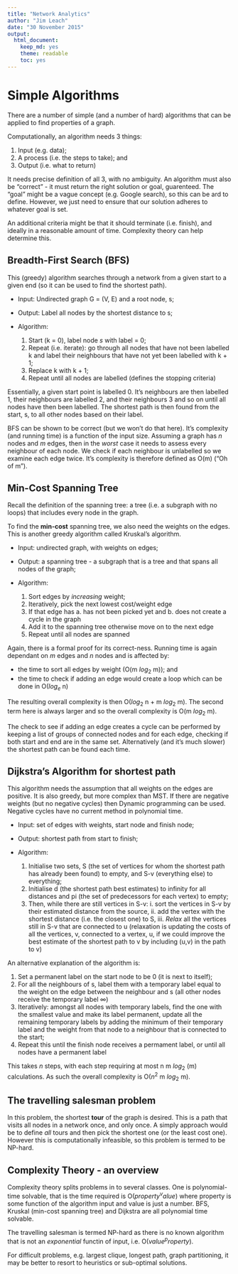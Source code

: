 ```yaml
---
title: "Network Analytics"
author: "Jim Leach"
date: "30 November 2015"
output:
  html_document:
    keep_md: yes
    theme: readable
    toc: yes
---
```


# Simple Algorithms

There are a number of simple (and a number of hard) algorithms that can be applied to find properties of a graph.

Computationally, an algorithm needs 3 things:

1. Input (e.g. data);
2. A process (i.e. the steps to take); and
3. Output (i.e. what to return)

It needs precise definition of all 3, with no ambiguity. An algorithm must also be "correct" - it must return the right solution or goal, guarenteed. The "goal" might be a vague concept (e.g. Google search), so this can be ard to define. However, we just need to ensure that our solution adheres to whatever goal is set. 

An additional criteria might be that it should terminate (i.e. finish), and ideally in a reasonable amount of time. Complexity theory can help determine this.

## Breadth-First Search (BFS)

This (greedy) algorithm searches through a network from a given start to a given end (so it can be used to find the shortest path). 

* Input: Undirected graph G = (V, E) and a root node, s;
* Output: Label all nodes by the shortest distance to s;
* Algorithm:

    1. Start (k = 0), label node $s$ with label = 0;
    2. Repeat (i.e. iterate): go through all nodes that have not been labelled k and label their neighbours that have not yet been labelled with k + 1;
    3. Replace k with k + 1;
    4. Repeat until all nodes are labelled (defines the stopping criteria)


Essentially, a given start point is labelled 0. It's neighbours are then labelled 1, their neighbours are labelled 2, and their neighbours 3 and so on until all nodes have then been labelled. The shortest path is then found from the start, s, to all other nodes based on their label.

BFS can be shown to be correct (but we won't do that here). It's complexity (and running time) is a function of the input size. Assuming a graph has $n$ nodes and $m$ edges, then in the _worst_ case it needs to assess every neighbour of each node. We check if each neighbour is unlabelled so we examine each edge twice. It's complexity is therefore defined as O(m) ("Oh of m").

## Min-Cost Spanning Tree

Recall the definition of the spanning tree: a tree (i.e. a subgraph with no loops) that includes every node in the graph. 

To find the __min-cost__ spanning tree, we also need the weights on the edges. This is another greedy algorithm called Kruskal's algorithm.

* Input: undirected graph, with weights on edges;
* Output: a spanning tree - a subgraph that is a tree and that spans all nodes of the graph;
* Algorithm:

    1. Sort edges by _increasing_ weight;
    2. Iteratively, pick the next lowest cost/weight edge 
    3. If that edge has a. has not been picked yet and b. does not create a cycle in the graph
    4. Add it to the spanning tree otherwise move on to the next edge
    5. Repeat until all nodes are spanned

Again, there is a formal proof for its correct-ness. Running time is again dependant on $m$ edges and $n$ nodes and is affected by:

* the time to sort all edges by weight (O(m $log_2$ m)); and
* the time to check if adding an edge would create a loop which can be done in O($log_e$ n)

The resulting overall complexity is then O($log_2$ n + m $log_2$ m). The second term here is always larger and so the overall complexity is O(m $log_2$ m).

The check to see if adding an edge creates a cycle can be performed by keeping a list of groups of connected nodes and for each edge, checking if both start and end are in the same set. Alternatively (and it's much slower) the shortest path can be found each time. 

## Dijkstra's Algorithm for shortest path

This algorithm needs the assumption that all weights on the edges are positive. It is also greedy, but more complex than MST. If there are negative weights (but no negative cycles) then Dynamic programming can be used. Negative cycles have no current method in polynomial time. 

* Input: set of edges with weights, start node and finish node;
* Output: shortest path from start to finish;
* Algorithm:

    1. Initialise two sets, S (the set of vertices for whom the shortest path has already been found) to empty, and S-v (everything else) to everything;
    2. Initialise d (the shortest path best estimates) to infinity for all distances and pi (the set of predecessors for each vertex) to empty;
    3. Then, while there are still vertices in S-v: i. sort the vertices in S-v by their estimated distance from the source, ii. add the vertex with the shortest distance (i.e. the closest one) to S, iii. _Relax_ all the vertices still in S-v that are connected to u (relaxation is updating the costs of all the vertices, v, connected to a vertex, u, if we could improve the best estimate of the shortest path to v by including (u,v) in the path to v)
    
An alternative explanation of the algorithm is:

1. Set a permanent label on the start node to be 0 (it is next to itself);
2. For all the neighbours of s, label them with a temporary label equal to the weight on the edge between the neighbour and s (all other nodes receive the temporary label $\infty$)
3. Iteratively: amongst all nodes with temporary labels, find the one with the smallest value and make its label permanent, update all the remaining temporary labels by adding the minimum of their temporary label and the weight from that node to a neighbour that is connected to the start;
4. Repeat this until the finish node receives a permament label, or until all nodes have a permanent label

This takes $n$ steps, with each step requiring at most n m $log_2$ (m) calculations. As such the overall complexity is O($n^2$ m $log_2$ m).

## The travelling salesman problem

In this problem, the shortest __tour__ of the graph is desired. This is a path that visits all nodes in a network once, and only once. A simply approach would be to define _all_ tours and then pick the shortest one (or the least cost one). However this is computationally infeasible, so this problem is termed to be NP-hard. 

## Complexity Theory - an overview

Complexity theory splits problems in to several classes. One is polynomial-time solvable, that is the time required is O($property^value$) where property is some function of the algorithm input and value is just a number. BFS, Kruskal (min-cost spanning tree) and Dijkstra are all polynomial time solvable. 

The travelling salesman is termed NP-hard as there is no known algorithm that is not an _exponential_ functin of input, i.e. O($value^property$).

For difficult problems, e.g. largest clique, longest path, graph partitioning, it may be better to resort to heuristics or sub-optimal solutions. 


